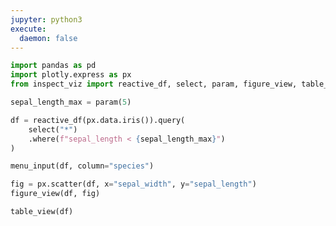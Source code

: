 ```yaml
---
jupyter: python3  
execute:
  daemon: false
---
```




```python
import pandas as pd
import plotly.express as px
from inspect_viz import reactive_df, select, param, figure_view, table_view, menu_input

sepal_length_max = param(5)

df = reactive_df(px.data.iris()).query(
    select("*")
    .where(f"sepal_length < {sepal_length_max}")
)
```

```python
menu_input(df, column="species")
```

```python
fig = px.scatter(df, x="sepal_width", y="sepal_length")
figure_view(df, fig)
```

```python
table_view(df)
```


